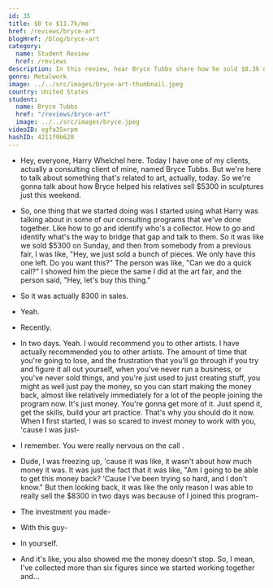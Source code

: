 ```yaml
---
id: 35
title: $0 to $11.7k/mo
href: /reviews/bryce-art
blogHref: /blog/bryce-art
category:
  name: Student Review
  href: /reviews
description: In this review, hear Bryce Tubbs share how he sold $8.3k of his relatives' metalwork sculptures in two days. Right after the interview, Bryce sold another piece for a total of $11.7k.
genre: Metalwork
image: ../../src/images/bryce-art-thumbnail.jpeg
country: United States
student:
  name: Bryce Tubbs
  href: "/reviews/bryce-art"
  image: ../../src/images/bryce.jpeg
videoID: egfa35xrpm
hashID: 4211f9b620
---
```


- Hey, everyone, Harry Whelchel here. Today I have one of my clients, actually a consulting client of mine, named Bryce Tubbs. But we're here to talk about something that's related to art, actually, today. So we're gonna talk about how Bryce helped his relatives sell $5300 in sculptures just this weekend.

- So, one thing that we started doing was I started using what Harry was talking about in some of our consulting programs that we've done together. Like how to go and identify who's a collector. How to go and identify what's the way to bridge that gap and talk to them. So it was like we sold $5300 on Sunday, and then from somebody from a previous fair, I was like, "Hey, we just sold a bunch of pieces. We only have this one left. Do you want this?" The person was like, "Can we do a quick call?" I showed him the piece the same I did at the art fair, and the person said, "Hey, let's buy this thing."

- So it was actually 8300 in sales.

- Yeah.

- Recently.

- In two days. Yeah. I would recommend you to other artists. I have actually recommended you to other artists. The amount of time that you're going to lose, and the frustration that you'll go through if you try and figure it all out yourself, when you've never run a business, or you've never sold things, and you're just used to just creating stuff, you might as well just pay the money, so you can start making the money back, almost like relatively immediately for a lot of the people joining the program now. It's just money. You're gonna get more of it. Just spend it, get the skills, build your art practice. That's why you should do it now. When I first started, I was so scared to invest money to work with you, 'cause I was just-

- I remember. You were really nervous on the call .

- Dude, I was freezing up, 'cause it was like, it wasn't about how much money it was. It was just the fact that it was like, "Am I going to be able to get this money back? 'Cause I've been trying so hard, and I don't know." But then looking back, it was like the only reason I was able to really sell the $8300 in two days was because of I joined this program-

- The investment you made-

- With this guy-

- In yourself.

- And it's like, you also showed me the money doesn't stop. So, I mean, I've collected more than six figures since we started working together and...
